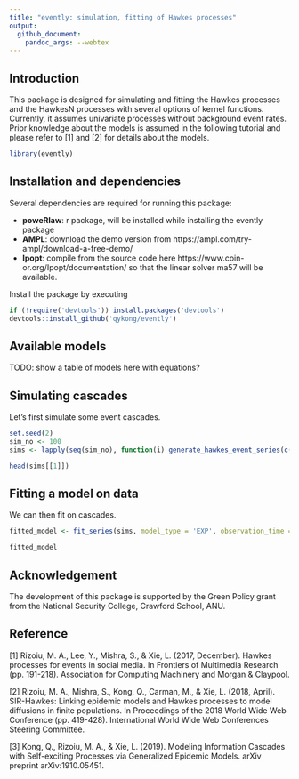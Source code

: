 ```yaml
---
title: "evently: simulation, fitting of Hawkes processes"
output:
  github_document:
    pandoc_args: --webtex
---
```

## Introduction

This package is designed for simulating and fitting the Hawkes processes and the HawkesN processes with several options of kernel functions. Currently, it assumes univariate processes without background event rates. Prior knowledge about the models is assumed in the following tutorial and please refer to [1] and [2] for details about the models.

```r
library(evently)
```

## Installation and dependencies
Several dependencies are required for running this package:

  - **poweRlaw**: r package, will be installed while installing the evently package
  - **AMPL**: download the demo version from https://ampl.com/try-ampl/download-a-free-demo/
  - **Ipopt**: compile from the source code here https://www.coin-or.org/Ipopt/documentation/ so that the linear solver ma57 will be available.
 
Install the package by executing
```r
if (!require('devtools')) install.packages('devtools')
devtools::install_github('qykong/evently')
```

## Available models

TODO: show a table of models here with equations?

## Simulating cascades

Let's first simulate some event cascades.
```r
set.seed(2)
sim_no <- 100
sims <- lapply(seq(sim_no), function(i) generate_hawkes_event_series(c(K = 0.9, theta = 1), model_type = 'EXP', M = generate_user_influence(1), Tmax = 5))

head(sims[[1]])
```

## Fitting a model on data

We can then fit on cascades.
```r
fitted_model <- fit_series(sims, model_type = 'EXP', observation_time = 5, cores = 10)

fitted_model
```

## Acknowledgement

The development of this package is supported by the Green Policy grant from the National Security College, Crawford School, ANU.

## Reference

[1] Rizoiu, M. A., Lee, Y., Mishra, S., & Xie, L. (2017, December). Hawkes processes for events in social media. In Frontiers of Multimedia Research (pp. 191-218). Association for Computing Machinery and Morgan & Claypool.

[2] Rizoiu, M. A., Mishra, S., Kong, Q., Carman, M., & Xie, L. (2018, April). SIR-Hawkes: Linking epidemic models and Hawkes processes to model diffusions in finite populations. In Proceedings of the 2018 World Wide Web Conference (pp. 419-428). International World Wide Web Conferences Steering Committee.

[3] Kong, Q., Rizoiu, M. A., & Xie, L. (2019). Modeling Information Cascades with Self-exciting Processes via Generalized Epidemic Models. arXiv preprint arXiv:1910.05451.
